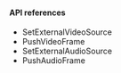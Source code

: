<PlatformWrapper platform="unity">

#### API references

- <Link to="{{Global.API_REF_UNITY_ROOT_VOICE_SDK}}/class_irtcengine.html#api_irtcengine_imediaengine_setexternalvideosource">SetExternalVideoSource</Link>

- <Link to="{{Global.API_REF_UNITY_ROOT_VOICE_SDK}}/class_irtcengine.html#api_irtcengine_imediaengine_pushvideoframe">PushVideoFrame</Link>

- <Link to="{{Global.API_REF_UNITY_ROOT_VOICE_SDK}}/class_irtcengine.html#api_irtcengine_imediaengine_setexternalaudiosource2">SetExternalAudioSource</Link>

- <Link to="{{Global.API_REF_UNITY_ROOT_VOICE_SDK}}/class_irtcengine.html#ariaid-title101">PushAudioFrame</Link>

</PlatformWrapper>
